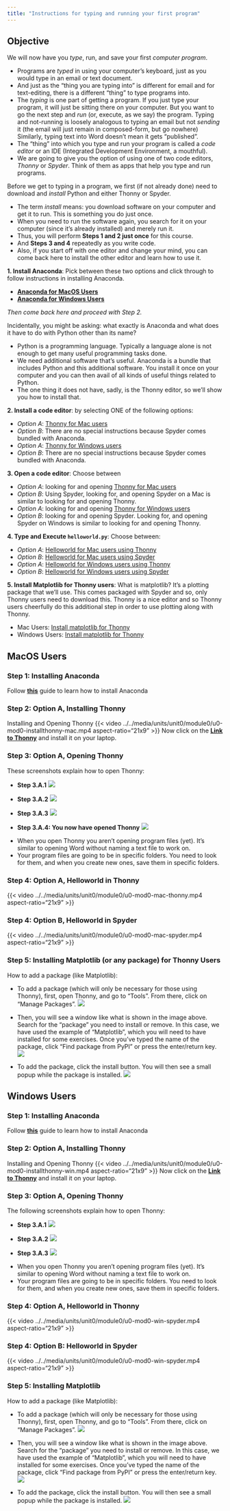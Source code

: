 ```yaml
---
title: "Instructions for typing and running your first program"
---
```


<!-- <div class="breadcrumbs">
  <a href="../../../index.qmd">Home</a> &raquo;
  <a href="">Units</a> &raquo;
  <span class="current-page"></span>
</div> -->

## Objective

We will now have you <em>type</em>, </em>run</em>, and save your first <em>computer program</em>.

:::{.callout-note}
- Programs are <em>typed</em> in using your computer's keyboard, just as you would type in an email or text document. 
- And just as the "thing you are typing into" is different for email and for text-editing, there is a different "thing" to type programs into.
- The <em>typing</em> is one part of getting a program. If you just type your program, it will just be sitting there on your computer. But you want to go the next step and <em>run</em> (or, execute, as we say) the program. Typing and not-running is loosely analogous to typing an email but not <em>sending</em> it (the email will just remain in composed-form, but go nowhere) Similarly, typing text into Word doesn't mean it gets "published".
- The "thing" into which you type and run your program is called a <em>code editor</em> or an IDE (Integrated Development Environment, a mouthful).
- We are going to give you the option of using one of two code editors, <em>Thonny</em> or <em>Spyder</em>. Think of them as apps that help you type and run programs.
:::

Before we get to typing in a program, we first (if not already done) need to download and <em>install</em> Python and either Thonny or Spyder.

- The term <em>install</em> means: you download software on your computer and get it to run. This is something you do just once.
- When you need to run the software again, you search for it on your computer (since it's already installed) and merely run it.
- Thus, you will perform <b>Steps 1 and 2 just once</b> for this course.
- And <b>Steps 3 and 4</b> repeatedly as you write code.
- Also, if you start off with one editor and change your mind, you can come back here to install the other editor and learn how to use it.

**1. Install Anaconda**: Pick between these two options and click through to follow instructions in installing Anaconda.

- [**Anaconda for MacOS Users**](anaconda-mac.qmd)
- [**Anaconda for Windows Users**](anaconda-windows.qmd)

<em>Then come back here and proceed with Step 2.</em>

Incidentally, you might be asking: what exactly is Anaconda and what does it have to do with Python other than its name?

- Python is a programming language. Typically a language alone is not enough to get many useful programming tasks done.
- We need additional software that's useful. Anaconda is a bundle that includes Python and this additional software. You install it once on your computer and you can then avail of all kinds of useful things related to Python.
- The one thing it does not have, sadly, is the Thonny editor, so we'll show you how to install that.

**2. Install a code editor**: by selecting ONE of the following options:

- *Option A*: [Thonny for Mac users](editor.qmd#install-thonny-mac)
- *Option B*: There are no special instructions because Spyder comes bundled with Anaconda.
- *Option A*: [Thonny for Windows users](editor.qmd#install-thonny-windows)
- *Option B*: There are no special instructions because Spyder comes bundled with Anaconda.


**3. Open a code editor**: Choose between

- *Option A*: looking for and opening [Thonny for Mac users](editor.qmd#open-thonny-mac)
- *Option B*: Using Spyder, looking for, and opening Spyder on a Mac is similar to looking for and opening Thonny.
- *Option A*: looking for and opening [Thonny for Windows users](editor.qmd#open-thonny-windows)
- *Option B*: looking for and opening Spyder. Looking for, and opening Spyder on Windows is similar to looking for and opening Thonny.

**4. Type and Execute `helloworld.py`**: Choose between:

- *Option A*: [Helloworld for Mac users using Thonny](editor.qmd#hello-thonny-mac)
- *Option B*: [Helloworld for Mac users using Spyder](editor.qmd#hello-spyder-mac)
- *Option A*: [Helloworld for Windows users using Thonny](editor.qmd#hello-thonny-win)
- *Option B*: [Helloworld for Windows users using Spyder](editor.qmd#hello-spyder-win)

**5. Install Matplotlib for Thonny users**: 
What is matplotlib? It's a plotting package that we'll use. This comes packaged with Spyder and so, only Thonny users need to download this. Thonny is a nice editor and so Thonny users cheerfully do this additional step in order to use plotting along with Thonny. 

- Mac Users: [Install matplotlib for Thonny](editor.qmd#install-matplotlib-mac)
- Windows Users: [Install matplotlib for Thonny](editor.qmd#install-matplotlib-win)

## MacOS Users
### Step 1: Installing Anaconda
Follow [**this**](anaconda-mac.qmd) guide to learn how to install Anaconda 

<div id="install-thonny-mac"></div>
### Step 2: Option A, Installing Thonny
Installing and Opening Thonny
{{< video ../../media/units/unit0/module0/u0-mod0-installthonny-mac.mp4 aspect-ratio="21x9" >}}
Now click on the [**Link to Thonny**](https://thonny.org) and install it on your laptop.

<div id="open-thonny-mac"></div>
### Step 3: Option A, Opening Thonny
These screenshots explain how to open Thonny:

- **Step 3.A.1**
![](../../media/units/unit0/module0/spotlight-thonny-1.png)

- **Step 3.A.2**
![](../../media/units/unit0/module0/spotlight-thonny-2.png)

- **Step 3.A.3**
![](../../media/units/unit0/module0/spotlight-thonny-3.png)

- **Step 3.A.4: You now have opened Thonny**
![](../../media/units/unit0/module0/spotlight-thonny-4.png)

:::{.callout-note}
- When you open Thonny you aren't opening program files (yet). It's similar to opening Word without naming a text file to work on.
- Your program files are going to be in specific folders. You need to look for them, and when you create new ones, save them in specific folders.
:::

<div id="hello-thonny-mac"></div>
### Step 4: Option A, Helloworld in Thonny
{{< video  ../../media/units/unit0/module0/u0-mod0-mac-thonny.mp4 aspect-ratio="21x9" >}}

<div id="hello-spyder-mac"></div>
### Step 4: Option B, Helloworld in Spyder
{{< video  ../../media/units/unit0/module0/u0-mod0-mac-spyder.mp4 aspect-ratio="21x9" >}}

<div id="install-matplotlib-mac"></div>
### Step 5: Installing Matplotlib (or any package) for Thonny Users
How to add a package (like Matplotlib):

- To add a package (which will only be necessary for those using Thonny), first, open Thonny, and go to "Tools". From there, click on "Manage Packages".
![](../../media/units/unit0/module0/step1mac.jpg)

- Then, you will see a window like what is shown in the image above. Search for the "package" you need to install or remove. In this case, we have used the example of "Matplotlib", which you will need to have installed for some exercises. Once you've typed the name of the package, click "Find package from PyPI" or press the enter/return key.
![](../../media/units/unit0/module0/step2.png)

- To add the package, click the install button. You will then see a small popup while the package is installed.
![](../../media/units/unit0/module0/step3add.png)

## Windows Users
### Step 1: Installing Anaconda
Follow [**this**](anaconda-windows.qmd) guide to learn how to install Anaconda 

<div id="install-thonny-windows"></div>
### Step 2: Option A, Installing Thonny
Installing and Opening Thonny
{{< video ../../media/units/unit0/module0/u0-mod0-installthonny-win.mp4 aspect-ratio="21x9" >}}
Now click on the [**Link to Thonny**](https://thonny.org) and install it on your laptop.

<div id="open-thonny-windows"></div>
### Step 3: Option A, Opening Thonny
The following screenshots explain how to open Thonny:

- **Step 3.A.1**
![](../../media/units/unit0/module0/windows-thonny-1.png)

- **Step 3.A.2**
![](../../media/units/unit0/module0/windows-thonny-2.png)

- **Step 3.A.3**
![](../../media/units/unit0/module0/windows-thonny-3.png)

:::{.callout-note}
- When you open Thonny you aren't opening program files (yet). It's similar to opening Word without naming a text file to work on.
- Your program files are going to be in specific folders. You need to look for them, and when you create new ones, save them in specific folders.
:::

<div id="hello-thonny-win"></div>
### Step 4: Option A, Helloworld in Thonny
{{< video ../../media/units/unit0/module0/u0-mod0-win-spyder.mp4 aspect-ratio="21x9" >}}

<div id="hello-spyder-win"></div>
### Step 4: Option B: Helloworld in Spyder
{{< video ../../media/units/unit0/module0/u0-mod0-win-spyder.mp4 aspect-ratio="21x9" >}}

<div id="install-matplotlib-win"></div>
### Step 5: Installing Matplotlib
How to add a package (like Matplotlib):

- To add a package (which will only be necessary for those using Thonny), first, open Thonny, and go to "Tools". From there, click on "Manage Packages".
![](../../media/units/unit0/module0/step1win.png)

- Then, you will see a window like what is shown in the image above. Search for the "package" you need to install or remove. In this case, we have used the example of "Matplotlib", which you will need to have installed for some exercises. Once you've typed the name of the package, click "Find package from PyPI" or press the enter/return key.
![](../../media/units/unit0/module0/step2.png)

- To add the package, click the install button. You will then see a small popup while the package is installed.
![](../../media/units/unit0/module0/step3add.png)